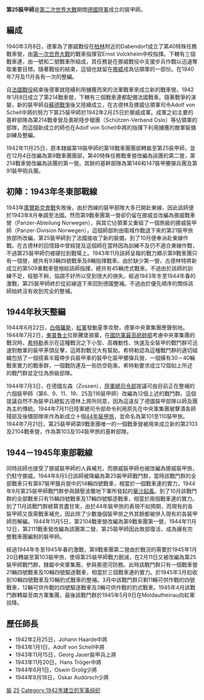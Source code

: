 {{Unreferenced|time=2013-01-03T00:57:18+00:00 }}
{{Infobox military unit
|unit_name=第25裝甲師
|image=[[File:25th_Panzer_Division_Logo.jpg|250px]]
|caption=第25裝甲師徽章
|country={{flag|Nazi Germany}}
|type=[[裝甲師|裝甲師]]
|branch=[[德國陸軍(1935-1945)|德國陸軍(1935-1945)]]
|dates=1942－1945
|command_structure=
|garrison=
|nickname=
|battles= [[第二次世界大戰|第二次世界大戰]]
|notable_commanders= {{Link-de|格奥尔格·尧尔|Georg Jauer}}
|associated units=
}}
'''第25裝甲師'''是[[第二次世界大戰|第二次世界大戰]]期間[[德國陸軍|德國陸軍]]成立的裝甲師。

== 編成 ==
1940年3月8日，德軍為了挪威戰役在[[柏林|柏林]]附近的Dabendorf成立了第40特殊任務戰車營，由[[第一次世界大戰|第一次世界大戰]]的戰車指揮官Ernst Volckheim中校指揮。下轄有三個戰車連，由一號和二號戰車所組成，其任務是在挪威戰役中支援步兵作戰以迅速奪取重要目標。隨著戰役的結束，這個也就留在[[挪威|挪威]]成為佔領軍的一部份。在1940年7月及11月各有一次的整編。

自[[法國戰役|法國戰役]]結束後德軍就陸續利用擄獲而來的法軍戰車來成立新的戰車營。1942年1月8日成立了第214戰車營，下轄有三個戰車連都配備法國戰車。隨著戰爭的演變，新的裝甲師自[[蘇德戰爭|蘇德戰爭]]後又陸續成立，在古德林及挪威佔領軍司令Adolf von Schell中將的努力下第25裝甲師於1942年2月25日於挪威成軍。成軍之初主要的基幹部隊為第214戰車營及奧斯陸步槍團（Schützen-Verband Oslo）等佔領軍的部隊，而這個新成立的師也在Adolf von Schell中將的指揮下利用擄獲的敵軍裝備訓練及整編。 

1942年11月25日，原本隸屬第18裝甲師的第18戰車團團部轉屬至第25裝甲師，並在12月4日改編為第9戰車團團部，第40特殊任務戰車營改編為該團的第二營，第214戰車營改編為該團的第一營。其餘的基幹部隊為第146和147裝甲擲彈兵團及第91裝甲砲兵團。

== 初陣：1943年冬東部戰線 ==
1943年[[庫爾斯克會戰|庫爾斯克會戰]]失敗後，由於西線的裝甲部隊大多已開赴東線，因此該師便於1943年8月奉調至法國。然而第9戰車團第一營卻仍留在挪威並改編為挪威戰車營（Panzer-Abteilung Norwegen），與其它佔領軍又重組了一個旅級的挪威裝甲師（Panzer-Division Norwegen），這個師部則由衛城作戰退下來的第21裝甲旅旅部所改編。第25裝甲師到了法國接收了新的裝備，到了10月便奉派赴東線作戰。在古德林的回憶錄中曾經提及這個師在當時因為訓練不及仍不適合東線作戰，不過第25裝甲師仍被硬拉到戰場上。1943年11月該師呈報的戰力顯示第9戰車團只有一個營，總共有93輛四號戰車及8輛指揮戰車。由於缺少第一營，古德林特將新成立的第509重戰車營撥給該師指揮，總共有45輛虎式戰車。不過由於該師的訓練不足，經驗不夠，協調不好所以受到很大的損失。經過1943年冬至1944年春的激戰，第25裝甲師終於從前線退下來回到德國整補。不過由於優先順序的關係該師始終沒有收到完全的整補。

== 1944年秋天整編 ==
1944年6月22日，[[白俄羅斯|白俄羅斯]]，[[苏联红军|紅軍]]發動夏季攻勢，德軍中央軍集團應聲倒地。1944年7月2日，[[東普魯士|東普魯士]]拉斯騰堡狼寨，在[[德國國防軍最高統帥部|國防軍最高統帥部]]考慮中央軍集團的戰況時，[[希特勒|希特勒]]表示在這種戰況之下小型、高機動性、快速及全裝甲的戰鬥群可迅速對敵軍的裝甲茅頭反擊，這將對戰況大有幫助。希特勒認為這種戰鬥群的適切組織包括了一個搭乘半履帶步兵裝甲車的裝甲化裝甲擲彈兵營，一個擁有30－40輛戰車實力的戰車群，一個戰防連及一些防空砲車。希特勒要求成立12個如上所述的戰鬥群並定位為旅級部隊。

1944年7月3日，在德國左森（Zossen），[[德國國防軍陸軍總司令部|陸軍總司令部]]提議可由目前正在整補的六個裝甲師（第6、9、11、19、25及116裝甲師）改編為12個上述的戰鬥群。這個提議自然不為裝甲兵總監古德林上將所同意，因為這違反了德國裝甲部隊以師及團為主的傳統。1944年7月11日陸軍總司令部命令利用原先在中央軍集團被擊潰各師殘部及後備部隊來作為新成立十個[[44年裝甲旅|44年裝甲旅]]，並命名為第101至110裝甲旅。1944年7月21日，第25裝甲師第9戰車團唯一的一個戰車營被用來成立新的第2103及2104戰車營，作為第103及104裝甲旅的基幹部隊。

== 1944－1945年東部戰線 ==
同時該師也接受了挪威裝甲師的人員補充，而挪威裝甲師也被改編為挪威裝甲旅，仍駐守挪威。1944年8月5日該師被降編為第25裝甲師戰鬥群，當時該戰鬥群的全部戰車只有第87裝甲獵兵營中的14輛四號戰車，相當於一個戰車連的實力，1944年9月第25裝甲師戰鬥群參與鎮壓波蘭地下軍所發起的[[華沙起義|華沙起義]]。到了10月該戰鬥群的全部戰車只有15輛四號戰車及17輛四號驅逐戰車，相當於兩個戰車連的實力。到了11月該戰鬥群總算苦盡甘來，由於44年裝甲旅的表現不如預期，而現有的各裝甲師又亟需戰車補充，因此除了少數幾個裝甲旅之外其餘都被併入現有的各裝甲師而解編。1944年11月5日，第2104戰車營改編為第9戰車團第一營，1944年11月12日，第2111戰車營改編為該團第二營，第25裝甲師因此敗部復活，成為擁有完整戰車團編制的裝甲師。

經過1944年冬至1945年春的激戰，第9戰車團第二營由於戰況的需要於1945年1月20日轉屬至第103裝甲旅，使得第25裝甲師戰力銳減，在2月11日又被改編為第25裝甲師戰鬥群，隸屬中央軍集團，參與奧德河防務。此時該戰鬥群只有一個戰車營21輛四號戰車及10輛四號驅逐戰車，相當於三個戰車連的實力。於1945年3月初收到10輛四號戰車及10輛豹式戰車的整補。3月中該戰鬥群只剩11輛可供作戰的四號戰車，12輛可供作戰的四號驅逐戰車及3輛可供作戰的豹式戰車。1945年4月該戰鬥群轉屬至南方軍集團，最後該戰鬥群於1945年5月9日在Moldautheinau向紅軍投降。

== 歷任師長 ==
*1942年2月25日，Johann Haarde中將
*1943年1月1日，Adolf von Schell中將
*1943年11月15日，Georg Jauer裝甲兵上將
*1943年11月20日，Hans Tröger中將
*1944年6月1日，Oswin Grolig少將
*1944年8月18日，Oskar Audörsch少將
{{德國國防軍裝甲師}}
[[Category:德國國防軍的師級單位|裝]]
[[Category:德國裝甲部隊|25]]
[[Category:1942年建立的军事组织|Category:1942年建立的军事组织]]